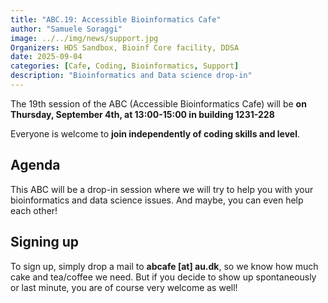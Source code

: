 ```yaml
---
title: "ABC.19: Accessible Bioinformatics Cafe"
author: "Samuele Soraggi"
image: ../../img/news/support.jpg
Organizers: HDS Sandbox, Bioinf Core facility, DDSA
date: 2025-09-04
categories: [Cafe, Coding, Bioinformatics, Support]
description: "Bioinformatics and Data science drop-in"
---
```


The 19th session of the ABC (Accessible Bioinformatics Cafe) will be **on Thursday, September 4th, at 13:00-15:00 in building 1231-228**

Everyone is welcome to **join independently of coding skills and level**. 

## Agenda
 
This ABC will be a drop-in session where we will try to help you with your bioinformatics and data science issues. And maybe, you can even help each other!

## Signing up

To sign up, simply drop a mail to **abcafe [at] au.dk**, so we know how much cake and tea/coffee we need. But if you decide to show up spontaneously or last minute, you are of course very welcome as well!